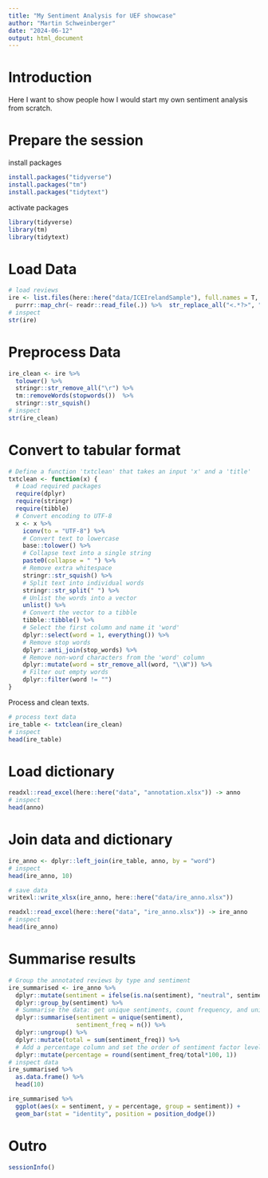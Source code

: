 ```yaml
---
title: "My Sentiment Analysis for UEF showcase"
author: "Martin Schweinberger"
date: "2024-06-12"
output: html_document
---
```


# Introduction

Here I want to show people how I would start my own sentiment analysis from scratch.

# Prepare the session

install packages

```r
install.packages("tidyverse")
install.packages("tm")
install.packages("tidytext")
```


activate packages

```r
library(tidyverse)
library(tm)
library(tidytext)
```

# Load Data

```r
# load reviews
ire <- list.files(here::here("data/ICEIrelandSample"), full.names = T, pattern = ".*txt") %>%
  purrr::map_chr(~ readr::read_file(.)) %>%  str_replace_all("<.*?>", " ")
# inspect
str(ire)
```

# Preprocess Data

```r
ire_clean <- ire %>%
  tolower() %>%
  stringr::str_remove_all("\r") %>%
  tm::removeWords(stopwords())  %>%
  stringr::str_squish()
# inspect
str(ire_clean)
```

# Convert to tabular format

```r
# Define a function 'txtclean' that takes an input 'x' and a 'title'
txtclean <- function(x) {
  # Load required packages
  require(dplyr)
  require(stringr)
  require(tibble)
  # Convert encoding to UTF-8
  x <- x %>%
    iconv(to = "UTF-8") %>%
    # Convert text to lowercase
    base::tolower() %>%
    # Collapse text into a single string
    paste0(collapse = " ") %>%
    # Remove extra whitespace
    stringr::str_squish() %>%
    # Split text into individual words
    stringr::str_split(" ") %>%
    # Unlist the words into a vector
    unlist() %>%
    # Convert the vector to a tibble
    tibble::tibble() %>%
    # Select the first column and name it 'word'
    dplyr::select(word = 1, everything()) %>%
    # Remove stop words
    dplyr::anti_join(stop_words) %>%
    # Remove non-word characters from the 'word' column
    dplyr::mutate(word = str_remove_all(word, "\\W")) %>%
    # Filter out empty words
    dplyr::filter(word != "")
}

```

Process and clean texts.

```r
# process text data
ire_table <- txtclean(ire_clean)
# inspect
head(ire_table)
```

# Load dictionary

```r
readxl::read_excel(here::here("data", "annotation.xlsx")) -> anno
# inspect
head(anno)
```

# Join data and dictionary

```r
ire_anno <- dplyr::left_join(ire_table, anno, by = "word")
# inspect
head(ire_anno, 10)
```

```r
# save data
writexl::write_xlsx(ire_anno, here::here("data/ire_anno.xlsx"))
```

```r
readxl::read_excel(here::here("data", "ire_anno.xlsx")) -> ire_anno
# inspect
head(ire_anno)
```

# Summarise results

```r
# Group the annotated reviews by type and sentiment
ire_summarised <- ire_anno %>%
  dplyr::mutate(sentiment = ifelse(is.na(sentiment), "neutral", sentiment)) %>%
  dplyr::group_by(sentiment) %>%
  # Summarise the data: get unique sentiments, count frequency, and unique word counts
  dplyr::summarise(sentiment = unique(sentiment),
                   sentiment_freq = n()) %>%
  dplyr::ungroup() %>%
  dplyr::mutate(total = sum(sentiment_freq)) %>%
  # Add a percentage column and set the order of sentiment factor levels
  dplyr::mutate(percentage = round(sentiment_freq/total*100, 1)) 
# inspect data
ire_summarised %>%
  as.data.frame() %>%
  head(10)
```


```r
ire_summarised %>%
  ggplot(aes(x = sentiment, y = percentage, group = sentiment)) +
  geom_bar(stat = "identity", position = position_dodge())
```


# Outro

```r
sessionInfo()
```




